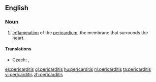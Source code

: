 ==English==
{{wikipedia}}

===Noun===
{{en-noun|pericarditides|-}}

# {{cardiology|pathology}} [[inflammation|Inflammation]] of the [[pericardium]], the membrane that surrounds the heart.

====Translations====
{{trans-top|inflammation of the pericardium, the membrane that surrounds the heart}}
* Czech: {{t-|cs|perikarditida|f}}, {{t-|cs|zánět osrdečníku|m}}
{{trans-mid}}
{{trans-bottom}}

[[es:pericarditis]]
[[gl:pericarditis]]
[[hu:pericarditis]]
[[nl:pericarditis]]
[[ta:pericarditis]]
[[vi:pericarditis]]
[[zh:pericarditis]]